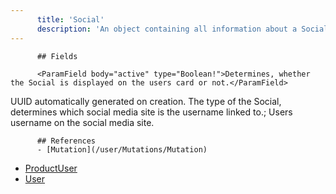 ```yaml
---
      title: 'Social'
      description: 'An object containing all information about a Social media connection.'
---
```

          
          ## Fields
          
          <ParamField body="active" type="Boolean!">Determines, whether the Social is displayed on the users card or not.</ParamField>
<ParamField body="id" type="String!">UUID automatically generated on creation.</ParamField>
<ParamField body="socialType" type="SocialType!">The type of the Social, determines which social media site is the username linked to.;</ParamField>
<ParamField body="username" type="String!">Users username on the social media site.</ParamField>
          
          ## References
          - [Mutation](/user/Mutations/Mutation)
- [ProductUser](/user/Objects/ProductUser)
- [User](/user/Objects/User)
      